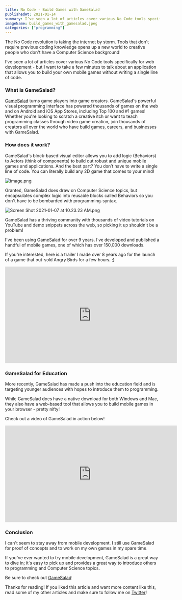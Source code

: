 ```yaml
---
title: No Code - Build Games with GameSalad
publishedAt: 2021-01-14
summary: I’ve seen a lot of articles cover various No Code tools specifically for web development - but I want to take a few minutes to talk about an application that allows you to build your own mobile games without writing a single line of code.
imageName: build_games_with_gamesalad.jpeg
categories: ["programming"]
---
```


The No Code revolution is taking the internet by storm. Tools that don't require previous coding knowledge opens up a new world to creative people who don't have a Computer Science background!

I’ve seen a lot of articles cover various No Code tools specifically for web development - but I want to take a few minutes to talk about an application that allows you to build your own mobile games without writing a single line of code.

### What is GameSalad?

[GameSalad](https://gamesalad.com/) turns game players into game creators. GameSalad's powerful visual programming interface has powered thousands of games on the web and on Android and iOS App Stores, including Top 100 and #1 games! Whether you're looking to scratch a creative itch or want to teach programming classes through video game creation, join thousands of creators all over the world who have build games, careers, and businesses with GameSalad.

### How does it work?

GameSalad's block-based visual editor allows you to add logic (Behaviors) to Actors (think of components) to build out robust and unique mobile games and applications. And the best part? You don’t have to write a single line of code. You can literally build any 2D game that comes to your mind!

![image.png](https://cdn.hashnode.com/res/hashnode/image/upload/v1609798210006/QS1Lvd0zn.png)

Granted, GameSalad does draw on Computer Science topics, but encapsulates complex logic into reusable blocks called Behaviors so you don't have to be bombarded with programming-syntax.

![Screen Shot 2021-01-07 at 10.23.23 AM.png](https://cdn.hashnode.com/res/hashnode/image/upload/v1610037066499/XU6jfhDSS.png)

GameSalad has a thriving community with thousands of video tutorials on YouTube and demo snippets across the web, so picking it up shouldn't be a problem!

I've been using GameSalad for over 9 years. I've developed and published a handful of mobile games, one of which has over 150,000 downloads.

If you're interested, here is a trailer I made over 8 years ago for the launch of a game that out-sold Angry Birds for a few hours. ;)

<iframe
  width="560"
  height="315"
  src="https://www.youtube.com/embed/SZN95mvM7tQ"
  frameBorder="0"
  allow="accelerometer; autoplay; clipboard-write; encrypted-media; gyroscope; picture-in-picture"
  allowFullScreen={true}
></iframe>

### GameSalad for Education

More recently, GameSalad has made a push into the education field and is targeting younger audiences with hopes to introduce them to programming.

While GameSalad does have a native download for both Windows and Mac, they also have a web-based tool that allows you to build mobile games in your browser - pretty nifty!

Check out a video of GameSalad in action below!

<iframe
  width="560"
  height="315"
  src="https://www.youtube.com/embed/qDm5xD5SIQg"
  frameBorder="0"
  allow="accelerometer; autoplay; clipboard-write; encrypted-media; gyroscope; picture-in-picture"
  allowFullScreen={true}
></iframe>

### Conclusion

I can't seem to stay away from mobile development. I still use GameSalad for proof of concepts and to work on my own games in my spare time.

If you've ever wanted to try mobile development, GameSalad is a great way to dive in; it's easy to pick up and provides a great way to introduce others to programming and Computer Science topics.

Be sure to check out [GameSalad](https://gamesalad.com/)!

Thanks for reading! If you liked this article and want more content like this, read some of my other articles and make sure to follow me on [Twitter](https://twitter.com/BraydonCoyer)!

